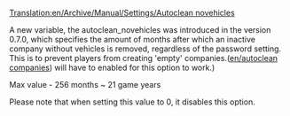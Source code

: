 [[Translation:en/Archive/Manual/Settings/Autoclean novehicles]]


A new variable, the autoclean_novehicles was introduced in the version 0.7.0, which specifies the amount of months after which an inactive company without vehicles is removed, regardless of the password setting. This is to prevent players from creating 'empty' companies.([[en/autoclean companies]]) will have to enabled for this option to work.)

Max value - 256 months ~ 21 game years

Please note that when setting this value to 0, it disables this option.